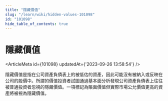 ```yaml
---
title: "隱藏價值"
slug: "/learn/wiki/hidden-values-101098"
id: "101098"
hide_table_of_contents: true
---
```



# 隱藏價值

<ArticleMeta id={101098} updatedAt={'2023-09-26 13:58:54'} />
<div className='border-solid border-b border-t-0 my-4 border-[var(--ifm-color-gray-300)]' />

隱藏價值是指在公司資產負債表上的被低估的資產，因此可能沒有被納入或反映在公司的股價中。所謂的價值投資者試圖通過基本面分析發現公司資產負債表上往往被普通投資者忽視的隱藏價值。一項標記為賬面價值但實際市場公允價值更高的資產將被視為隱藏價值。
